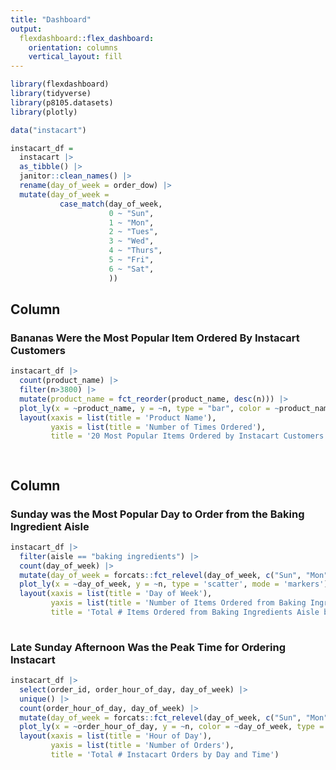 ```yaml
---
title: "Dashboard"
output: 
  flexdashboard::flex_dashboard:
    orientation: columns
    vertical_layout: fill
---
```


```r
library(flexdashboard)
library(tidyverse)
library(p8105.datasets)
library(plotly)

data("instacart")

instacart_df = 
  instacart |> 
  as_tibble() |>
  janitor::clean_names() |> 
  rename(day_of_week = order_dow) |> 
  mutate(day_of_week = 
           case_match(day_of_week,
                      0 ~ "Sun",
                      1 ~ "Mon",
                      2 ~ "Tues",
                      3 ~ "Wed",
                      4 ~ "Thurs",
                      5 ~ "Fri",
                      6 ~ "Sat",
                      ))


```

Column {data-width=650}
-----------------------------------------------------------------------

### Bananas Were the Most Popular Item Ordered By Instacart Customers

```r
instacart_df |> 
  count(product_name) |> 
  filter(n>3800) |> 
  mutate(product_name = fct_reorder(product_name, desc(n))) |> 
  plot_ly(x = ~product_name, y = ~n, type = "bar", color = ~product_name, colors = "viridis") |> 
  layout(xaxis = list(title = 'Product Name'), 
         yaxis = list(title = 'Number of Times Ordered'),
         title = '20 Most Popular Items Ordered by Instacart Customers')

  
```

Column {data-width=350}
-----------------------------------------------------------------------

### Sunday was the Most Popular Day to Order from the Baking Ingredient Aisle
```r
instacart_df |> 
  filter(aisle == "baking ingredients") |> 
  count(day_of_week) |> 
  mutate(day_of_week = forcats::fct_relevel(day_of_week, c("Sun", "Mon", "Tues", "Wed", "Thurs", "Fri", "Sat"))) |> 
  plot_ly(x = ~day_of_week, y = ~n, type = 'scatter', mode = 'markers') |> 
  layout(xaxis = list(title = 'Day of Week'), 
         yaxis = list(title = 'Number of Items Ordered from Baking Ingredients Aisle'),
         title = 'Total # Items Ordered from Baking Ingredients Aisle by Day')
  

```

### Late Sunday Afternoon Was the Peak Time for Ordering Instacart

```r
instacart_df |> 
  select(order_id, order_hour_of_day, day_of_week) |> 
  unique() |> 
  count(order_hour_of_day, day_of_week) |> 
  mutate(day_of_week = forcats::fct_relevel(day_of_week, c("Sun", "Mon", "Tues", "Wed", "Thurs", "Fri", "Sat"))) |> 
  plot_ly(x = ~order_hour_of_day, y = ~n, color = ~day_of_week, type = 'scatter', mode = 'lines') |> 
  layout(xaxis = list(title = 'Hour of Day'), 
         yaxis = list(title = 'Number of Orders'),
         title = 'Total # Instacart Orders by Day and Time')

```

